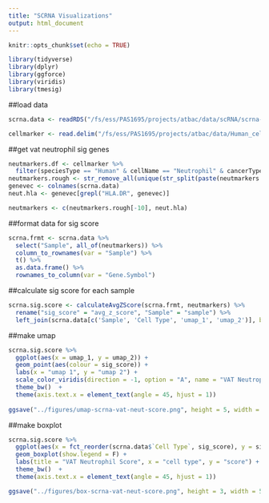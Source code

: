 ```yaml
---
title: "SCRNA Visualizations"
output: html_document
---
```


```r
knitr::opts_chunk$set(echo = TRUE)

library(tidyverse)
library(dplyr)
library(ggforce)
library(viridis)
library(tmesig)
```

##load data
```r
scrna.data <- readRDS("/fs/ess/PAS1695/projects/atbac/data/scRNA/scrna-seurat-subset.RDS")

cellmarker <- read.delim("/fs/ess/PAS1695/projects/atbac/data/Human_cell_markers.txt")
```

##get vat neutrophil sig genes
```r
neutmarkers.df <- cellmarker %>%
  filter(speciesType == "Human" & cellName == "Neutrophil" & cancerType == "Normal" & grepl("blood", tissueType, ignore.case = T))
neutmarkers.rough <- str_remove_all(unique(str_split(paste(neutmarkers.df$geneSymbol, collapse = ","), ",")[[1]]), " |\\[|\\]")
genevec <- colnames(scrna.data)
neut.hla <- genevec[grepl("HLA.DR", genevec)]

neutmarkers <- c(neutmarkers.rough[-10], neut.hla) 
```

##format data for sig score
```r
scrna.frmt <- scrna.data %>%
  select("Sample", all_of(neutmarkers)) %>%
  column_to_rownames(var = "Sample") %>%
  t() %>%
  as.data.frame() %>%
  rownames_to_column(var = "Gene.Symbol")
```

##calculate sig score for each sample
```r
scrna.sig.score <- calculateAvgZScore(scrna.frmt, neutmarkers) %>%
  rename("sig_score" = "avg_z_score", "Sample" = "sample") %>%
  left_join(scrna.data[c('Sample', 'Cell Type', 'umap_1', 'umap_2')], by = "Sample")
```

##make umap
```r
scrna.sig.score %>%
  ggplot(aes(x = umap_1, y = umap_2)) + 
  geom_point(aes(colour = sig_score)) +
  labs(x = "umap 1", y = "umap 2") +
  scale_color_viridis(direction = -1, option = "A", name = "VAT Neutrophil Score") +
  theme_bw()  +
  theme(axis.text.x = element_text(angle = 45, hjust = 1))
  
ggsave("../figures/umap-scrna-vat-neut-score.png", height = 5, width = 7.5)
```

##make boxplot
```r
scrna.sig.score %>%
  ggplot(aes(x = fct_reorder(scrna.data$`Cell Type`, sig_score), y = sig_score)) +
  geom_boxplot(show.legend = F) +
  labs(title = "VAT Neutrophil Score", x = "cell type", y = "score") +
  theme_bw()  +
  theme(axis.text.x = element_text(angle = 45, hjust = 1))

ggsave("../figures/box-scrna-vat-neut-score.png", height = 3, width = 5)
```
